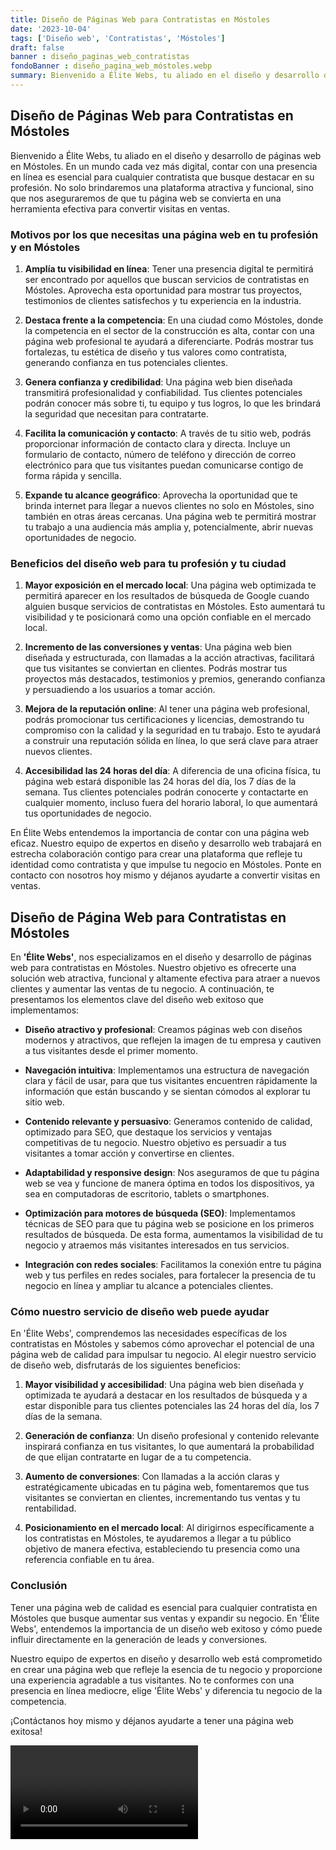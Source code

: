 ```yaml
---
title: Diseño de Páginas Web para Contratistas en Móstoles
date: '2023-10-04'
tags: ['Diseño web', 'Contratistas', 'Móstoles']
draft: false
banner : diseño_paginas_web_contratistas
fondoBanner : diseño_pagina_web_móstoles.webp
summary: Bienvenido a Élite Webs, tu aliado en el diseño y desarrollo de páginas web en Móstoles. En un mundo cada vez más digital, contar con una presencia en línea es esencial para cualquier contratista que busque destacar en su profesión. No solo brindaremos una plataforma atractiva y funcional, sino que nos aseguraremos de que tu página web se convierta en una herramienta efectiva para convertir visitas en ventas.
---
```


## Diseño de Páginas Web para Contratistas en Móstoles

Bienvenido a Élite Webs, tu aliado en el diseño y desarrollo de páginas web en Móstoles. En un mundo cada vez más digital, contar con una presencia en línea es esencial para cualquier contratista que busque destacar en su profesión. No solo brindaremos una plataforma atractiva y funcional, sino que nos aseguraremos de que tu página web se convierta en una herramienta efectiva para convertir visitas en ventas.

### Motivos por los que necesitas una página web en tu profesión y en Móstoles

1. **Amplía tu visibilidad en línea**: Tener una presencia digital te permitirá ser encontrado por aquellos que buscan servicios de contratistas en Móstoles. Aprovecha esta oportunidad para mostrar tus proyectos, testimonios de clientes satisfechos y tu experiencia en la industria.

2. **Destaca frente a la competencia**: En una ciudad como Móstoles, donde la competencia en el sector de la construcción es alta, contar con una página web profesional te ayudará a diferenciarte. Podrás mostrar tus fortalezas, tu estética de diseño y tus valores como contratista, generando confianza en tus potenciales clientes.

3. **Genera confianza y credibilidad**: Una página web bien diseñada transmitirá profesionalidad y confiabilidad. Tus clientes potenciales podrán conocer más sobre ti, tu equipo y tus logros, lo que les brindará la seguridad que necesitan para contratarte.

4. **Facilita la comunicación y contacto**: A través de tu sitio web, podrás proporcionar información de contacto clara y directa. Incluye un formulario de contacto, número de teléfono y dirección de correo electrónico para que tus visitantes puedan comunicarse contigo de forma rápida y sencilla.

5. **Expande tu alcance geográfico**: Aprovecha la oportunidad que te brinda internet para llegar a nuevos clientes no solo en Móstoles, sino también en otras áreas cercanas. Una página web te permitirá mostrar tu trabajo a una audiencia más amplia y, potencialmente, abrir nuevas oportunidades de negocio.

### Beneficios del diseño web para tu profesión y tu ciudad

1. **Mayor exposición en el mercado local**: Una página web optimizada te permitirá aparecer en los resultados de búsqueda de Google cuando alguien busque servicios de contratistas en Móstoles. Esto aumentará tu visibilidad y te posicionará como una opción confiable en el mercado local.

2. **Incremento de las conversiones y ventas**: Una página web bien diseñada y estructurada, con llamadas a la acción atractivas, facilitará que tus visitantes se conviertan en clientes. Podrás mostrar tus proyectos más destacados, testimonios y premios, generando confianza y persuadiendo a los usuarios a tomar acción.

3. **Mejora de la reputación online**: Al tener una página web profesional, podrás promocionar tus certificaciones y licencias, demostrando tu compromiso con la calidad y la seguridad en tu trabajo. Esto te ayudará a construir una reputación sólida en línea, lo que será clave para atraer nuevos clientes.

4. **Accesibilidad las 24 horas del día**: A diferencia de una oficina física, tu página web estará disponible las 24 horas del día, los 7 días de la semana. Tus clientes potenciales podrán conocerte y contactarte en cualquier momento, incluso fuera del horario laboral, lo que aumentará tus oportunidades de negocio.

En Élite Webs entendemos la importancia de contar con una página web eficaz. Nuestro equipo de expertos en diseño y desarrollo web trabajará en estrecha colaboración contigo para crear una plataforma que refleje tu identidad como contratista y que impulse tu negocio en Móstoles. Ponte en contacto con nosotros hoy mismo y déjanos ayudarte a convertir visitas en ventas.

<GifSeo />

<Cta />

## Diseño de Página Web para Contratistas en Móstoles

En **'Élite Webs'**, nos especializamos en el diseño y desarrollo de páginas web para contratistas en Móstoles. Nuestro objetivo es ofrecerte una solución web atractiva, funcional y altamente efectiva para atraer a nuevos clientes y aumentar las ventas de tu negocio. A continuación, te presentamos los elementos clave del diseño web exitoso que implementamos:

- **Diseño atractivo y profesional**: Creamos páginas web con diseños modernos y atractivos, que reflejen la imagen de tu empresa y cautiven a tus visitantes desde el primer momento.

- **Navegación intuitiva**: Implementamos una estructura de navegación clara y fácil de usar, para que tus visitantes encuentren rápidamente la información que están buscando y se sientan cómodos al explorar tu sitio web.

- **Contenido relevante y persuasivo**: Generamos contenido de calidad, optimizado para SEO, que destaque los servicios y ventajas competitivas de tu negocio. Nuestro objetivo es persuadir a tus visitantes a tomar acción y convertirse en clientes.

- **Adaptabilidad y responsive design**: Nos aseguramos de que tu página web se vea y funcione de manera óptima en todos los dispositivos, ya sea en computadoras de escritorio, tablets o smartphones.

- **Optimización para motores de búsqueda (SEO)**: Implementamos técnicas de SEO para que tu página web se posicione en los primeros resultados de búsqueda. De esta forma, aumentamos la visibilidad de tu negocio y atraemos más visitantes interesados en tus servicios.

- **Integración con redes sociales**: Facilitamos la conexión entre tu página web y tus perfiles en redes sociales, para fortalecer la presencia de tu negocio en línea y ampliar tu alcance a potenciales clientes.

### Cómo nuestro servicio de diseño web puede ayudar

En 'Élite Webs', comprendemos las necesidades específicas de los contratistas en Móstoles y sabemos cómo aprovechar el potencial de una página web de calidad para impulsar tu negocio. Al elegir nuestro servicio de diseño web, disfrutarás de los siguientes beneficios:

1. **Mayor visibilidad y accesibilidad**: Una página web bien diseñada y optimizada te ayudará a destacar en los resultados de búsqueda y a estar disponible para tus clientes potenciales las 24 horas del día, los 7 días de la semana.

2. **Generación de confianza**: Un diseño profesional y contenido relevante inspirará confianza en tus visitantes, lo que aumentará la probabilidad de que elijan contratarte en lugar de a tu competencia.

3. **Aumento de conversiones**: Con llamadas a la acción claras y estratégicamente ubicadas en tu página web, fomentaremos que tus visitantes se conviertan en clientes, incrementando tus ventas y tu rentabilidad.

4. **Posicionamiento en el mercado local**: Al dirigirnos específicamente a los contratistas en Móstoles, te ayudaremos a llegar a tu público objetivo de manera efectiva, estableciendo tu presencia como una referencia confiable en tu área.

### Conclusión

Tener una página web de calidad es esencial para cualquier contratista en Móstoles que busque aumentar sus ventas y expandir su negocio. En 'Élite Webs', entendemos la importancia de un diseño web exitoso y cómo puede influir directamente en la generación de leads y conversiones.

Nuestro equipo de expertos en diseño y desarrollo web está comprometido en crear una página web que refleje la esencia de tu negocio y proporcione una experiencia agradable a tus visitantes. No te conformes con una presencia en línea mediocre, elige 'Élite Webs' y diferencia tu negocio de la competencia.

¡Contáctanos hoy mismo y déjanos ayudarte a tener una página web exitosa!

<Video />

<CtaBot job='Contratistas' city='Móstoles'/>

<Gmaps query='Móstoles+españa+maps' />